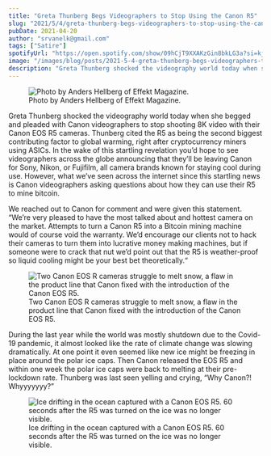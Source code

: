 ```yaml
---
title: "Greta Thunberg Begs Videographers to Stop Using the Canon R5"
slug: "2021/5/4/greta-thunberg-begs-videographers-to-stop-using-the-canon-r5"
pubDate: 2021-04-20
author: "srvanelk@gmail.com"
tags: ["Satire"]
spotifyUrl: "https://open.spotify.com/show/09hCjT9XXAKzGin8bkLG3a?si=kjRZvQ1JTb6Ov3HVzSSlWA"
image: "/images/blog/posts/2021-5-4-greta-thunberg-begs-videographers-to-stop-using-the-canon-r5/greta+thunberg.webp"
description: "Greta Thunberg shocked the videography world today when she begged and pleaded with Canon videographers to stop shooting 8K video with their Canon EOS R5 cameras. Thunberg cited the R5 as being the second biggest contributing factor to global warming, right after cryptocurrency miners using ASICs. In the wake of this startling revelation you’d hope to see videographers across the globe announcing that they’ll be leaving Canon for Sony, Nikon, or Fujifilm, all camera brands known for staying cool during use. However, what we’ve seen across the internet since this startling news is Canon videographers asking questions about how they can use their R5 to mine bitcoin."
---
```


<figure>
  <img src="/images/blog/posts/2021-5-4-greta-thunberg-begs-videographers-to-stop-using-the-canon-r5/greta+thunberg.webp" alt=" Photo by Anders Hellberg of Effekt Magazine. " />
  <figcaption>Photo by Anders Hellberg of Effekt Magazine.</figcaption>
</figure>

Greta Thunberg shocked the videography world today when she begged and pleaded with Canon videographers to stop shooting 8K video with their Canon EOS R5 cameras. Thunberg cited the R5 as being the second biggest contributing factor to global warming, right after cryptocurrency miners using ASICs. In the wake of this startling revelation you’d hope to see videographers across the globe announcing that they’ll be leaving Canon for Sony, Nikon, or Fujifilm, all camera brands known for staying cool during use. However, what we’ve seen across the internet since this startling news is Canon videographers asking questions about how they can use their R5 to mine bitcoin.

We reached out to Canon for comment and were given this statement. “We’re very pleased to have the most talked about and hottest camera on the market. Attempts to turn a Canon R5 into a Bitcoin mining machine would of course void the warranty. We’d encourage our clients not to hack their cameras to turn them into lucrative money making machines, but if someone were to crack that nut we’d point out that the R5 is weather-proof so liquid cooling might be your best bet theoretically.“

<figure>
  <img src="/images/blog/posts/2021-5-4-greta-thunberg-begs-videographers-to-stop-using-the-canon-r5/martin-katler-H2VtVRq0AWI-unsplash.webp" alt=" Two Canon EOS R cameras struggle to melt snow, a flaw in the product line that Canon fixed with the introduction of the Canon EOS R5. " />
  <figcaption>Two Canon EOS R cameras struggle to melt snow, a flaw in the product line that Canon fixed with the introduction of the Canon EOS R5.</figcaption>
</figure>

During the last year while the world was mostly shutdown due to the Covid-19 pandemic, it almost looked like the rate of climate change was slowing dramatically. At one point it even seemed like new ice might be freezing in place around the polar ice caps. Then Canon released the EOS R5 and within one week the polar ice caps were back to melting at their pre-lockdown rate. Thunberg was last seen yelling and crying, “Why Canon?! Whyyyyyyy?”

<figure>
  <img src="/images/blog/posts/2021-5-4-greta-thunberg-begs-videographers-to-stop-using-the-canon-r5/harshil-gudka-mHeAXlzPzkA-unsplash.webp" alt=" Ice drifting in the ocean captured with a Canon EOS R5. 60 seconds after the R5 was turned on the ice was no longer visible. " />
  <figcaption>Ice drifting in the ocean captured with a Canon EOS R5. 60 seconds after the R5 was turned on the ice was no longer visible.</figcaption>
</figure>